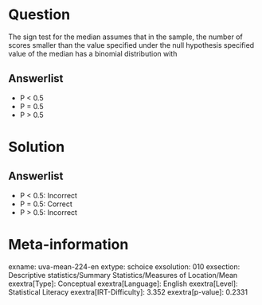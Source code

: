 Question
========

The sign test for the median assumes that in the sample, the number of scores smaller than the value specified under the null hypothesis specified value of the median has a binomial distribution with

Answerlist
----------

* P < 0.5
* P = 0.5
* P > 0.5

Solution
========

Answerlist
----------

* P < 0.5: Incorrect
* P = 0.5: Correct
* P > 0.5: Incorrect

Meta-information
================
exname: uva-mean-224-en
extype: schoice
exsolution: 010
exsection: Descriptive statistics/Summary Statistics/Measures of Location/Mean
exextra[Type]: Conceptual
exextra[Language]: English
exextra[Level]: Statistical Literacy
exextra[IRT-Difficulty]: 3.352
exextra[p-value]: 0.2331
